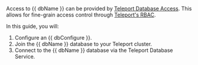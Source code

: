 Access to {{ dbName }} can be provided by [Teleport Database
Access](../../database-access/introduction.mdx). This allows for
fine-grain access control through [Teleport's RBAC](../../database-access/rbac.mdx).

In this guide, you will:

1. Configure an {{ dbConfigure }}.
1. Join the {{ dbName }} database to your Teleport cluster.
1. Connect to the {{ dbName }} database via the Teleport Database Service.